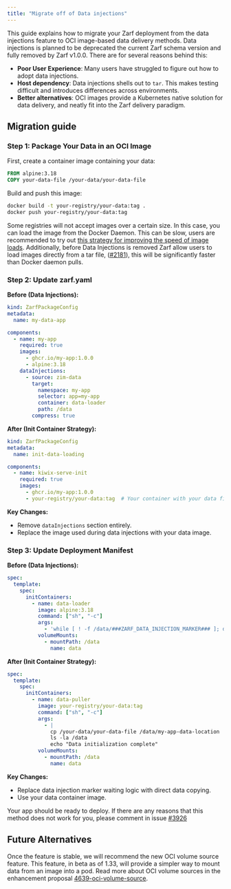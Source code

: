 ```yaml
---
title: "Migrate off of Data injections"
---
```


This guide explains how to migrate your Zarf deployment from the data injections feature to OCI image-based data delivery methods. Data injections is planned to be deprecated the current Zarf schema version and fully removed by Zarf v1.0.0. There are for several reasons behind this:

- **Poor User Experience**: Many users have struggled to figure out how to adopt data injections.
- **Host dependency**: Data injections shells out to `tar`. This makes testing difficult and introduces differences across environments.
- **Better alternatives**: OCI images provide a Kubernetes native solution for data delivery, and neatly fit into the Zarf delivery paradigm.

## Migration guide

### Step 1: Package Your Data in an OCI Image

First, create a container image containing your data:

```dockerfile
FROM alpine:3.18
COPY your-data-file /your-data/your-data-file
```

Build and push this image:
```bash
docker build -t your-registry/your-data:tag .
docker push your-registry/your-data:tag
```

Some registries will not accept images over a certain size. In this case, you can load the image from the Docker Daemon. This can be slow, users are recommended to try out [this strategy for improving the speed of image loads](https://docs.zarf.dev/faq#how-can-i-improve-the-speed-of-loading-large-images-from-docker-on-zarf-package-create). Additionally, before Data Injections is removed Zarf allow users to load images directly from a tar file, ([#2181](https://github.com/zarf-dev/zarf/issues/)), this will be significantly faster than Docker daemon pulls.

### Step 2: Update zarf.yaml

**Before (Data Injections):**
```yaml
kind: ZarfPackageConfig
metadata:
  name: my-data-app

components:
  - name: my-app
    required: true
    images:
      - ghcr.io/my-app:1.0.0
      - alpine:3.18
    dataInjections:
      - source: zim-data
        target:
          namespace: my-app
          selector: app=my-app
          container: data-loader
          path: /data
        compress: true
```

**After (Init Container Strategy):**
```yaml
kind: ZarfPackageConfig
metadata:
  name: init-data-loading

components:
  - name: kiwix-serve-init
    required: true
    images:
      - ghcr.io/my-app:1.0.0
      - your-registry/your-data:tag  # Your container with your data file
```

**Key Changes:**
- Remove `dataInjections` section entirely.
- Replace the image used during data injections with your data image.

### Step 3: Update Deployment Manifest

**Before (Data Injections):**
```yaml
spec:
  template:
    spec:
      initContainers:
        - name: data-loader
          image: alpine:3.18
          command: ["sh", "-c"]
          args:
            - 'while [ ! -f /data/###ZARF_DATA_INJECTION_MARKER### ]; do echo "waiting for zarf data sync" && sleep 1; done; echo "we are done waiting!"'
          volumeMounts:
            - mountPath: /data
              name: data
```

**After (Init Container Strategy):**
```yaml
spec:
  template:
    spec:
      initContainers:
        - name: data-puller
          image: your-registry/your-data:tag
          command: ["sh", "-c"]
          args:
            - |
              cp /your-data/your-data-file /data/my-app-data-location
              ls -la /data
              echo "Data initialization complete"
          volumeMounts:
            - mountPath: /data
              name: data
```

**Key Changes:**
- Replace data injection marker waiting logic with direct data copying.
- Use your data container image.

Your app should be ready to deploy. If there are any reasons that this method does not work for you, please comment in issue [#3926](https://github.com/zarf-dev/zarf/issues/3926)

## Future Alternatives

Once the feature is stable, we will recommend the new OCI volume source feature. This feature, in beta as of 1.33, will provide a simpler way to mount data from an image into a pod. Read more about OCI volume sources in the enhancement proposal [4639-oci-volume-source](https://github.com/kubernetes/enhancements/tree/master/keps/sig-node/4639-oci-volume-source).
